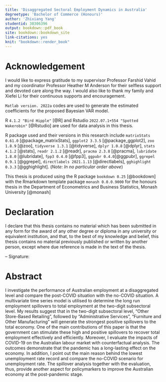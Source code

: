 ```yaml
---
title: 'Disaggregated Sectoral Employment Dynamics in Australia'
degreetype: 'Bachelor of Commerce (Honours)'
author: 'Zhixiang Yang'
studentid: 30306396
output: bookdown::pdf_book
site: bookdown::bookdown_site
link-citations: yes
knit: "bookdown::render_book"
---
```


<!-- 
This file should be left empty other than the header above.

The thesis contents are contained in the other Rmd files: `01-chap1.Rmd `, `02-chap2.Rmd`, `A-appA.Rmd`, etc. Add new Rmd files as required. You'll need to edit the `_bookdown.yml` file to set the order in which you'd like them to appear.

If you have specific LaTeX packages to add, put them in `monashthesis.tex`.

You will need to ensure you have installed the `knitr` and `bookdown` packages for R.

You will also need LaTeX installed on your computer.
-->






# Acknowledgement {-}

I would like to express gratitude to my supervisor Professor Farshid Vahid and my coordinator Professor Heather M Anderson for their selfless support and devoted care along the way. I would also like to thank my family and Xiefei Li for their continuous supports and encouragement. 



\vspace{48pt}

`Matlab version. 2022a` codes are used to generate the estimated coefficients for the proposed Bayesian VAR model.

R `4.1.2 "Bird Hipple"` [@R] and Rstudio `2022.07.1+554 "Spotted Wakerobin"` [@Rstudio] are used for data analysis in this thesis. 

\vspace{12pt}

R package used and their versions in this research include `matrixStats 0.61.0` [@package_matrixStats], `ggplot2 3.3.5` [@package_ggplot2], `zoo 1.8.9` [@zoo], `tidyverse 1.3.1` [@tidyverse], `dplyr 1.0.8` [@dplyr], `stats 4.1.2` [@stats], `readr 2.1.2` [@readr], `pracma 2.3.8` [@pracma], `lubridate 1.8.0` [@lubridate], `fpp3 0.4.0` [@fpp3], `ggpubr 0.4.0`[@ggpubr], `ggrepel 0.9.1` [@ggrepel], `directlabels 2021.1.13` [@directlabels], `gghighlight 0.3.3` [@gghighlight]. 
(*Note: In no particular order above*)


\vspace{12pt}


This thesis is produced using the R package `bookdown 0.25` [@bookdown] with the Rmarkdown template package `monash 0.0.0.9000` for the honours thesis in the Department of Econometrics and Business Statistics, Monash University [@monash]






# Declaration {-}


I declare that this thesis contains no material which has been submitted in any form for the award of any other degree or diploma in any university or equivalent institution, and that, to the best of my knowledge and belief, this thesis contains no material previously published or written by another person, except where due reference is made in the text of the thesis. 

\vspace{12pt}


-- Signature: \underline{\emph{\textbf{Elvis Zhixiang Yang}}}

# Abstract {-}


I investigate the performance of Australian employment at a disaggregated level and compare the post-COVID situation with the no-COVID situation. A multivariate time series model is utilised to determine the long run employment spillovers to total employment at the two-digit subsectoral level. My results suggest that in the two-digit subsectoral level, "Other Store-Based Retailing", followed by "Administrative Services", "Furniture and Other Manufacturing" will generate the strongest positive spillovers to the total economy. One of the main contributions of this paper is that the government can stimulate these high and positive spillovers to recover total employment effectively and efficiently. Moreover, I evaluate the impacts of COVID-19 on the Australian labour market with counterfactual analysis. The outcomes demonstrate that the pandemic has a long-lasting effect on the economy. In addition, I point out the main reason behind the lowest unemployment rate record and compare the no-COVID scenario for unemployment rate. The spillover analysis together with the evaluation, thus, provide another aspect for policymarkers to improve the Australian economy at the post-pandemic stage. 




<!-- Moreover, I provide an intuitive evaluation of the changes in Australia after COVID-19 happened. I have concluded that the impacts COVID-19 to the Australian labour market is continuing and will not recover in the foreseen future. Thus, together with the spillover analysis, this thesis will provide more useful information for policymakers.  -->


